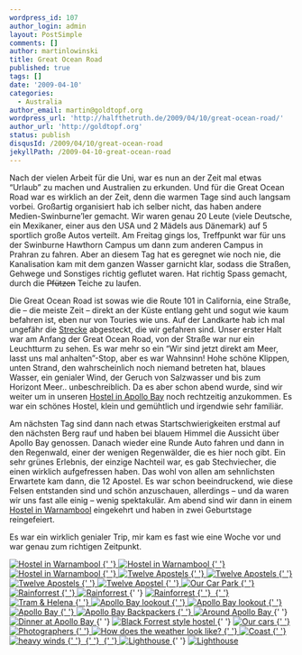 ```yaml
---
wordpress_id: 107
author_login: admin
layout: PostSimple
comments: []
author: martinlowinski
title: Great Ocean Road
published: true
tags: []
date: '2009-04-10'
categories:
  - Australia
author_email: martin@goldtopf.org
wordpress_url: 'http://halfthetruth.de/2009/04/10/great-ocean-road/'
author_url: 'http://goldtopf.org'
status: publish
disqusId: /2009/04/10/great-ocean-road
jekyllPath: /2009-04-10-great-ocean-road
---
```


Nach der vielen Arbeit f&uuml;r die Uni, war es nun an der Zeit mal etwas &ldquo;Urlaub&rdquo; zu machen und Australien zu erkunden. Und f&uuml;r die Great Ocean Road war es wirklich an der Zeit, denn die warmen Tage sind auch langsam vorbei. Gro&szlig;artig organisiert hab ich selber nicht, das haben andere Medien-Swinburne&rsquo;ler gemacht. Wir waren genau 20 Leute (viele Deutsche, ein Mexikaner, einer aus den USA und 2 M&auml;dels aus D&auml;nemark) auf 5 sportlich gro&szlig;e Autos verteilt. Am Freitag gings los, Treffpunkt war f&uuml;r uns der Swinburne Hawthorn Campus um dann zum anderen Campus in Prahran zu fahren. Aber an diesem Tag hat es geregnet wie noch nie, die Kanalisation kam mit dem ganzen Wasser garnicht klar, sodass die Stra&szlig;en, Gehwege und Sonstiges richtig geflutet waren. Hat richtig Spass gemacht, durch die <del>Pf&uuml;tzen</del> Teiche zu laufen.

Die Great Ocean Road ist sowas wie die Route 101 in California, eine Stra&szlig;e, die &ndash; die meiste Zeit &ndash; direkt an der K&uuml;ste entlang geht und sogut wie kaum befahren ist, eben nur von Touries wie uns. Auf der Landkarte hab ich mal ungef&auml;hr die <a href="http://maps.google.com/maps?f=d&amp;source=s_d&amp;saddr=Great+Ocean+Rd&amp;daddr=-38.774964,143.426514+to:Great+Ocean+Rd+to:Great+Ocean+Rd+to:Great+Ocean+Rd+to:Princes+Hwy&amp;hl=en&amp;geocode=FU7ftv0dYD-ZCA%3B%3BFRe8sf0dM_WICA%3BFQBUs_0dDGODCA%3BFYIvtf0djDmCCA%3BFdJWtv0dyjF-CA&amp;mra=dme&amp;mrcr=0&amp;mrsp=1&amp;sz=12&amp;via=1,2,3,4&amp;sll=-38.713911,143.472519&amp;sspn=0.136623,0.30899&amp;ie=UTF8&amp;ll=-38.496594,143.610535&amp;spn=1.096289,2.471924&amp;z=9">Strecke</a> abgesteckt, die wir gefahren sind. Unser erster Halt war am Anfang der Great Ocean Road, von der Stra&szlig;e war nur ein Leuchtturm zu sehen. Es war mehr so ein &ldquo;Wir sind jetzt direkt am Meer, lasst uns mal anhalten&rdquo;-Stop, aber es war Wahnsinn! Hohe sch&ouml;ne Klippen, unten Strand, den wahrscheinlich noch niemand betreten hat, blaues Wasser, ein genialer Wind, der Geruch von Salzwasser und bis zum Horizont Meer.. unbeschreiblich.
Da es aber schon abend wurde, sind wir weiter um in unseren <a href="http://www.apollobaybackpackers.com.au/">Hostel in Apollo Bay</a> noch rechtzeitig anzukommen. Es war ein sch&ouml;nes Hostel, klein und gem&uuml;htlich und irgendwie sehr famili&auml;r.

Am n&auml;chsten Tag sind dann nach etwas Startschwierigkeiten erstmal auf den n&auml;chsten Berg rauf und haben bei blauem Himmel die Aussicht &uuml;ber Apollo Bay genossen. Danach wieder eine Runde Auto fahren und dann in den Regenwald, einer der wenigen Regenw&auml;lder, die es hier noch gibt. Ein sehr gr&uuml;nes Erlebnis, der einzige Nachteil war, es gab Stechviecher, die einen wirklich aufgefressen haben. Das wohl von allen am sehnlichsten Erwartete kam dann, die 12 Apostel. Es war schon beeindruckend, wie diese Felsen entstanden sind und sch&ouml;n anzuschauen, allerdings &ndash; und da waren wir uns fast alle einig &ndash; wenig spektakul&auml;r. Am abend sind wir dann in einem <a href="http://www.beachbackpackers.com.au/">Hostel in Warnambool</a> eingekehrt und haben in zwei Geburtstage reingefeiert.

Es war ein wirklich genialer Trip, mir kam es fast wie eine Woche vor und war genau zum richtigen Zeitpunkt.

<div class="flickrset">
  <a
    title="Hostel in Warnambool"
    rel="lightbox[Australia]"
    href="http://farm4.static.flickr.com/3385/3444474093_c88b935e9b.jpg"
  >
    <img
      src="//farm4.static.flickr.com/3385/3444474093_c88b935e9b_s.jpg"
      alt="Hostel in Warnambool"
    />
  </a>
  <a
    title="Hostel in Warnambool"
    rel="lightbox[Australia]"
    href="http://farm4.static.flickr.com/3574/3444473007_8259a999be.jpg"
  >
    {' '}
    <img
      src="//farm4.static.flickr.com/3574/3444473007_8259a999be_s.jpg"
      alt="Hostel in Warnambool"
    />
  </a>
  <a
    title="Hostel in Warnambool"
    rel="lightbox[Australia]"
    href="http://farm4.static.flickr.com/3321/3444471949_0fea49428c.jpg"
  >
    {' '}
    <img
      src="//farm4.static.flickr.com/3321/3444471949_0fea49428c_s.jpg"
      alt="Hostel in Warnambool"
    />
  </a>
  <a
    title="Twelve Apostels"
    rel="lightbox[Australia]"
    href="http://farm4.static.flickr.com/3588/3445275838_89afff145f.jpg"
  >
    {' '}
    <img src="//farm4.static.flickr.com/3588/3445275838_89afff145f_s.jpg" alt="Twelve Apostels" />
  </a>
  <a
    title="Twelve Apostels"
    rel="lightbox[Australia]"
    href="http://farm4.static.flickr.com/3344/3444465571_fb642aa414.jpg"
  >
    {' '}
    <img src="//farm4.static.flickr.com/3344/3444465571_fb642aa414_s.jpg" alt="Twelve Apostels" />
  </a>
  <a
    title="Twelve Apostels"
    rel="lightbox[Australia]"
    href="http://farm4.static.flickr.com/3403/3444462311_a3e5c327c1.jpg"
  >
    {' '}
    <img src="//farm4.static.flickr.com/3403/3444462311_a3e5c327c1_s.jpg" alt="Twelve Apostels" />
  </a>
  <a
    title="Twelve Apostel"
    rel="lightbox[Australia]"
    href="http://farm4.static.flickr.com/3581/3446444417_fcb05375fa.jpg"
  >
    {' '}
    <img src="//farm4.static.flickr.com/3581/3446444417_fcb05375fa_s.jpg" alt="Twelve Apostel" />
  </a>
  <a
    title="Our Car Park"
    rel="lightbox[Australia]"
    href="http://farm4.static.flickr.com/3336/3445285052_a27b1c2a3c.jpg"
  >
    {' '}
    <img src="//farm4.static.flickr.com/3336/3445285052_a27b1c2a3c_s.jpg" alt="Our Car Park" />
  </a>
  <a
    title="Rainforrest"
    rel="lightbox[Australia]"
    href="http://farm4.static.flickr.com/3664/3445262446_18242240c9.jpg"
  >
    {' '}
    <img src="//farm4.static.flickr.com/3664/3445262446_18242240c9_s.jpg" alt="Rainforrest" />
  </a>
  <a
    title="Rainforrest"
    rel="lightbox[Australia]"
    href="http://farm4.static.flickr.com/3392/3445260812_d045f68da4.jpg"
  >
    {' '}
    <img src="//farm4.static.flickr.com/3392/3445260812_d045f68da4_s.jpg" alt="Rainforrest" />
  </a>{' '}
  <a
    title="Rainforrest"
    rel="lightbox[Australia]"
    href="http://farm4.static.flickr.com/3409/3445258880_3b2c3104b5.jpg"
  >
    <img src="//farm4.static.flickr.com/3409/3445258880_3b2c3104b5_s.jpg" alt="Rainforrest" />
  </a>
  <a rel="lightbox[Australia]" href="http://farm4.static.flickr.com/3298/3445251056_3235d58179.jpg">
    {' '}
    <img src="//farm4.static.flickr.com/3298/3445251056_3235d58179_s.jpg" alt="" />
  </a>
  <a
    title="Tram &amp; Helena"
    rel="lightbox[Australia]"
    href="http://farm4.static.flickr.com/3651/3444429131_eb01736a62.jpg"
  >
    {' '}
    <img src="//farm4.static.flickr.com/3651/3444429131_eb01736a62_s.jpg" alt="Tram &amp; Helena" />
  </a>
  <a
    title="Apollo Bay lookout"
    rel="lightbox[Australia]"
    href="http://farm4.static.flickr.com/3588/3445245150_605d4812d2.jpg"
  >
    {' '}
    <img
      src="//farm4.static.flickr.com/3588/3445245150_605d4812d2_s.jpg"
      alt="Apollo Bay lookout"
    />
  </a>
  <a
    title="Apollo Bay lookout"
    rel="lightbox[Australia]"
    href="http://farm4.static.flickr.com/3345/3445243994_188531c86f.jpg"
  >
    {' '}
    <img
      src="//farm4.static.flickr.com/3345/3445243994_188531c86f_s.jpg"
      alt="Apollo Bay lookout"
    />
  </a>
  <a
    title="Apollo Bay"
    rel="lightbox[Australia]"
    href="http://farm4.static.flickr.com/3664/3444421481_8afc81f2e2.jpg"
  >
    {' '}
    <img src="//farm4.static.flickr.com/3664/3444421481_8afc81f2e2_s.jpg" alt="Apollo Bay" />
  </a>
  <a
    title="Apollo Bay Backpackers"
    rel="lightbox[Australia]"
    href="http://farm4.static.flickr.com/3599/3445237700_e26bd04291.jpg"
  >
    {' '}
    <img
      src="//farm4.static.flickr.com/3599/3445237700_e26bd04291_s.jpg"
      alt="Apollo Bay Backpackers"
    />
  </a>
  <a
    title="Around Apollo Bay"
    rel="lightbox[Australia]"
    href="http://farm4.static.flickr.com/3638/3445227254_bf120b4cfe.jpg"
  >
    {' '}
    <img src="//farm4.static.flickr.com/3638/3445227254_bf120b4cfe_s.jpg" alt="Around Apollo Bay" />
  </a>{' '}
  <a
    title="Dinner at Apollo Bay"
    rel="lightbox[Australia]"
    href="http://farm4.static.flickr.com/3411/3445225930_8f9afe35c3.jpg"
  >
    <img
      src="//farm4.static.flickr.com/3411/3445225930_8f9afe35c3_s.jpg"
      alt="Dinner at Apollo Bay"
    />
  </a>{' '}
  <a
    title="Black Forrest style hostel"
    rel="lightbox[Australia]"
    href="http://farm4.static.flickr.com/3547/3444407261_eaf89c2969.jpg"
  >
    <img
      src="//farm4.static.flickr.com/3547/3444407261_eaf89c2969_s.jpg"
      alt="Black Forrest style hostel"
    />
  </a>{' '}
  <a
    title="Our cars"
    rel="lightbox[Australia]"
    href="http://farm4.static.flickr.com/3574/3445223468_216b2bb945.jpg"
  >
    <img src="//farm4.static.flickr.com/3574/3445223468_216b2bb945_s.jpg" alt="Our cars" />
  </a>
  <a
    title="Photographers"
    rel="lightbox[Australia]"
    href="http://farm4.static.flickr.com/3413/3444402409_e8732cdcdd.jpg"
  >
    {' '}
    <img src="//farm4.static.flickr.com/3413/3444402409_e8732cdcdd_s.jpg" alt="Photographers" />
  </a>
  <a
    title="How does the weather look like?"
    rel="lightbox[Australia]"
    href="http://farm4.static.flickr.com/3314/3444401697_bd6ae89b73.jpg"
  >
    {' '}
    <img
      src="//farm4.static.flickr.com/3314/3444401697_bd6ae89b73_s.jpg"
      alt="How does the weather look like?"
    />
  </a>
  <a
    title="Coast"
    rel="lightbox[Australia]"
    href="http://farm4.static.flickr.com/3361/3445218318_4b3c69b226.jpg"
  >
    {' '}
    <img src="//farm4.static.flickr.com/3361/3445218318_4b3c69b226_s.jpg" alt="Coast" />
  </a>
  <a
    title="heavy winds"
    rel="lightbox[Australia]"
    href="http://farm4.static.flickr.com/3650/3444396935_c136309507.jpg"
  >
    {' '}
    <img src="//farm4.static.flickr.com/3650/3444396935_c136309507_s.jpg" alt="heavy winds" />
  </a>
  <a rel="lightbox[Australia]" href="http://farm4.static.flickr.com/3656/3444395949_3da98be504.jpg">
    {' '}
    <img src="//farm4.static.flickr.com/3656/3444395949_3da98be504_s.jpg" alt="" />
  </a>
  <a rel="lightbox[Australia]" href="http://farm4.static.flickr.com/3347/3444391723_110daafbfb.jpg">
    {' '}
    <img src="//farm4.static.flickr.com/3347/3444391723_110daafbfb_s.jpg" alt="" />
  </a>
  <a
    title="Lighthouse"
    rel="lightbox[Australia]"
    href="http://farm4.static.flickr.com/3363/3445208534_292992a52f.jpg"
  >
    {' '}
    <img src="//farm4.static.flickr.com/3363/3445208534_292992a52f_s.jpg" alt="Lighthouse" />
  </a>{' '}
  <a
    title="Lighthouse"
    rel="lightbox[Australia]"
    href="http://farm4.static.flickr.com/3305/3445203836_a7bd6a4b7f.jpg"
  >
    <img src="//farm4.static.flickr.com/3305/3445203836_a7bd6a4b7f_s.jpg" alt="Lighthouse" />
  </a>
</div>
